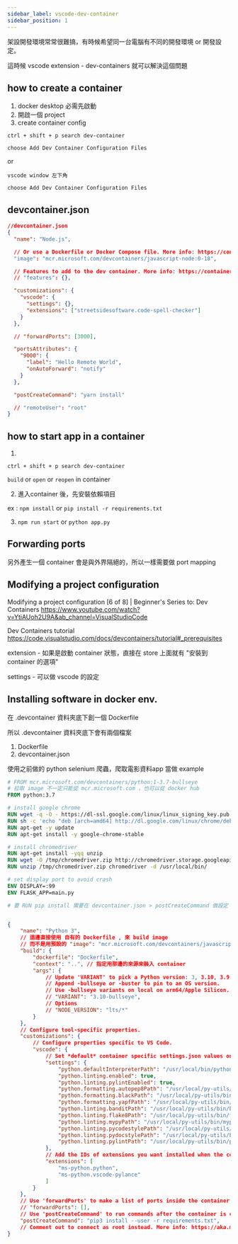 ```yaml
---
sidebar_label: vscode-dev-container
sidebar_position: 1
---
```


架設開發環境常常很難搞，有時候希望同一台電腦有不同的開發環境 or 開發設定。

這時候 vscode extension - dev-containers 就可以解決這個問題

## how to create a container

1. docker desktop 必需先啟動
2. 開啟一個 project
3. create container config

`ctrl + shift + p search dev-container `

`choose Add Dev Container Configuration Files`

or

`vscode window 左下角`

`choose Add Dev Container Configuration Files`

## devcontainer.json

```json
//devcontainer.json
{
  "name": "Node.js",

  // Or use a Dockerfile or Docker Compose file. More info: https://containers.dev/guide/dockerfile
  "image": "mcr.microsoft.com/devcontainers/javascript-node:0-18",

  // Features to add to the dev container. More info: https://containers.dev/features.
  // "features": {},

  "customizations": {
    "vscode": {
      "settings": {},
      "extensions": ["streetsidesoftware.code-spell-checker"]
    }
  },

  // "forwardPorts": [3000],

  "portsAttributes": {
    "9000": {
      "label": "Hello Remote World",
      "onAutoForward": "notify"
    }
  },

  "postCreateCommand": "yarn install"

  // "remoteUser": "root"
}
```

## how to start app in a container

1. 

`ctrl + shift + p search dev-container `

`build` or `open` or `reopen` in container 

2. 進入container 後，先安裝依賴項目

ex : `npm install` or `pip install -r requirements.txt`

3. `npm run start` or `python app.py`

## Forwarding ports

另外產生一個 container 會是與外界隔絕的，所以一樣需要做 port mapping

## Modifying a project configuration

Modifying a project configuration [6 of 8] | Beginner's Series to: Dev Containers
https://www.youtube.com/watch?v=YtiAUoh2U9A&ab_channel=VisualStudioCode

Dev Containers tutorial
https://code.visualstudio.com/docs/devcontainers/tutorial#_prerequisites

extension - 如果是啟動 container 狀態，直接在 store 上面就有 "安裝到 container 的選項"

settings - 可以做 vscode 的設定

## Installing software in docker env.
在 .devcontainer 資料夾底下創一個 Dockerfile

所以 .devcontainer 資料夾底下會有兩個檔案
1. Dockerfile
2. devcontainer.json

使用之前做的 python selenium 爬蟲，爬取電影資料app 當做 example

```dockerfile title=".devcontainer/Dockerfile"
# FROM mcr.microsoft.com/devcontainers/python:1-3.7-bullseye
# 拉取 image 不一定只能從 mcr.microsoft.com ，也可以從 docker hub
FROM python:3.7

# install google chrome
RUN wget -q -O - https://dl-ssl.google.com/linux/linux_signing_key.pub | apt-key add -
RUN sh -c 'echo "deb [arch=amd64] http://dl.google.com/linux/chrome/deb/ stable main" >> /etc/apt/sources.list.d/google-chrome.list'
RUN apt-get -y update
RUN apt-get install -y google-chrome-stable

# install chromedriver
RUN apt-get install -yqq unzip
RUN wget -O /tmp/chromedriver.zip http://chromedriver.storage.googleapis.com/`curl -sS chromedriver.storage.googleapis.com/LATEST_RELEASE`/chromedriver_linux64.zip
RUN unzip /tmp/chromedriver.zip chromedriver -d /usr/local/bin/

# set display port to avoid crash
ENV DISPLAY=:99
ENV FLASK_APP=main.py

# 要 RUN pip install 需要在 devcontainer.json > postCreateCommand 做設定
```

```json title=".devcontainer/devcontainer.json"

{
	"name": "Python 3",
	// 這邊直接使用 自有的 Dockerfile , 來 build image 
	// 而不是用預設的 "image": "mcr.microsoft.com/devcontainers/javascript-node:0-18",
	"build": {
		"dockerfile": "Dockerfile",
		"context": "..", // 指定用那邊的來源來裝入 container
		"args": {
			// Update 'VARIANT' to pick a Python version: 3, 3.10, 3.9, 3.8, 3.7, 3.6
			// Append -bullseye or -buster to pin to an OS version.
			// Use -bullseye variants on local on arm64/Apple Silicon.
			// "VARIANT": "3.10-bullseye",
			// Options
			// "NODE_VERSION": "lts/*"
		}
	},
	// Configure tool-specific properties.
	"customizations": {
		// Configure properties specific to VS Code.
		"vscode": {
			// Set *default* container specific settings.json values on container create.
			"settings": {
				"python.defaultInterpreterPath": "/usr/local/bin/python",
				"python.linting.enabled": true,
				"python.linting.pylintEnabled": true,
				"python.formatting.autopep8Path": "/usr/local/py-utils/bin/autopep8",
				"python.formatting.blackPath": "/usr/local/py-utils/bin/black",
				"python.formatting.yapfPath": "/usr/local/py-utils/bin/yapf",
				"python.linting.banditPath": "/usr/local/py-utils/bin/bandit",
				"python.linting.flake8Path": "/usr/local/py-utils/bin/flake8",
				"python.linting.mypyPath": "/usr/local/py-utils/bin/mypy",
				"python.linting.pycodestylePath": "/usr/local/py-utils/bin/pycodestyle",
				"python.linting.pydocstylePath": "/usr/local/py-utils/bin/pydocstyle",
				"python.linting.pylintPath": "/usr/local/py-utils/bin/pylint"
			},
			// Add the IDs of extensions you want installed when the container is created.
			"extensions": [
				"ms-python.python",
				"ms-python.vscode-pylance"
			]
		}
	},
	// Use 'forwardPorts' to make a list of ports inside the container available locally.
	// "forwardPorts": [],
	// Use 'postCreateCommand' to run commands after the container is created.
	"postCreateCommand": "pip3 install --user -r requirements.txt",
	// Comment out to connect as root instead. More info: https://aka.ms/vscode-remote/containers/non-root.
}
```